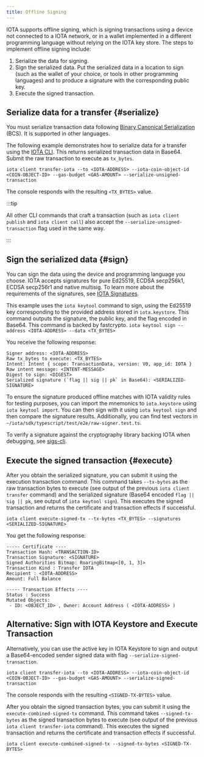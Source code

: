 ```yaml
---
title: Offline Signing
---
```


IOTA supports offline signing, which is signing transactions using a device not connected to a IOTA network, or in a wallet implemented in a different programming language without relying on the IOTA key store. The steps to implement offline signing include:

1. Serialize the data for signing.
1. Sign the serialized data. Put the serialized data in a location to sign (such as the wallet of your choice, or tools in other programming languages) and to produce a signature with the corresponding public key.
1. Execute the signed transaction.

## Serialize data for a transfer {#serialize}

You must serialize transaction data following [Binary Canonical Serialization](https://crates.io/crates/bcs) (BCS). It is supported in other languages.

The following example demonstrates how to serialize data for a transfer using the [IOTA CLI](../../../../references/cli.mdx). This returns serialized transaction data in Base64. Submit the raw transaction to execute as `tx_bytes`.

```shell
iota client transfer-iota --to <IOTA-ADDRESS> --iota-coin-object-id <COIN-OBJECT-ID> --gas-budget <GAS-AMOUNT> --serialize-unsigned-transaction
```

The console responds with the resulting `<TX_BYTES>` value.


:::tip

All other CLI commands that craft a transaction (such as `iota client publish` and `iota client call`) also accept the `--serialize-unsigned-transaction` flag used in the same way.

:::

## Sign the serialized data {#sign}

You can sign the data using the device and programming language you choose. IOTA accepts signatures for pure Ed25519, ECDSA secp256k1, ECDSA secp256r1 and native multisig. To learn more about the requirements of the signatures, see [IOTA Signatures](signatures.mdx).

This example uses the `iota keytool` command to sign, using the Ed25519 key corresponding to the provided address stored in `iota.keystore`. This command outputs the signature, the public key, and the flag encoded in Base64. This command is backed by fastcrypto.
`iota keytool sign --address <IOTA-ADDRESS> --data <TX_BYTES>`

You receive the following response:

```shell
Signer address: <IOTA-ADDRESS>
Raw tx_bytes to execute: <TX_BYTES>
Intent: Intent { scope: TransactionData, version: V0, app_id: IOTA }
Raw intent message: <INTENT-MESSAGE>
Digest to sign: <DIGEST>
Serialized signature (`flag || sig || pk` in Base64): <SERIALIZED-SIGNATURE>
```

To ensure the signature produced offline matches with IOTA validity rules for testing purposes, you can import the mnemonics to `iota.keystore` using `iota keytool import`. You can then sign with it using `iota keytool sign` and then compare the signature results. Additionally, you can find test vectors in `~/iota/sdk/typescript/test/e2e/raw-signer.test.ts`.

To verify a signature against the cryptography library backing IOTA when debugging, see [sigs-cli](https://github.com/iotaledger/fastcrypto/blob/4cf71bd8b3a373495beeb77ce81c27827516c218/fastcrypto-cli/src/sigs_cli.rs).

## Execute the signed transaction {#execute}

After you obtain the serialized signature, you can submit it using the execution transaction command. This command takes `--tx-bytes` as the raw transaction bytes to execute (see output of the previous `iota client transfer` command) and the serialized signature (Base64 encoded `flag || sig || pk`, see output of `iota keytool sign`). This executes the signed transaction and returns the certificate and transaction effects if successful.

```shell
iota client execute-signed-tx --tx-bytes <TX_BYTES> --signatures <SERIALIZED-SIGNATURE>
```

You get the following response:

```shell
----- Certificate ----
Transaction Hash: <TRANSACTION-ID>
Transaction Signature: <SIGNATURE>
Signed Authorities Bitmap: RoaringBitmap<[0, 1, 3]>
Transaction Kind : Transfer IOTA
Recipient : <IOTA-ADDRESS>
Amount: Full Balance

----- Transaction Effects ----
Status : Success
Mutated Objects:
 - ID: <OBJECT_ID> , Owner: Account Address ( <IOTA-ADDRESS> )
```

## Alternative: Sign with IOTA Keystore and Execute Transaction

Alternatively, you can use the active key in IOTA Keystore to sign and output a Base64-encoded sender signed data with flag `--serialize-signed-transaction`. 

```shell
iota client transfer-iota --to <IOTA-ADDRESS> --iota-coin-object-id <COIN-OBJECT-ID> --gas-budget <GAS-AMOUNT> --serialize-signed-transaction
```

The console responds with the resulting `<SIGNED-TX-BYTES>` value.

After you obtain the signed transaction bytes, you can submit it using the `execute-combined-signed-tx` command. This command takes `--signed-tx-bytes` as the signed transaction bytes to execute (see output of the previous `iota client transfer-iota` command). This executes the signed transaction and returns the certificate and transaction effects if successful.

```shell
iota client execute-combined-signed-tx --signed-tx-bytes <SIGNED-TX-BYTES>
```